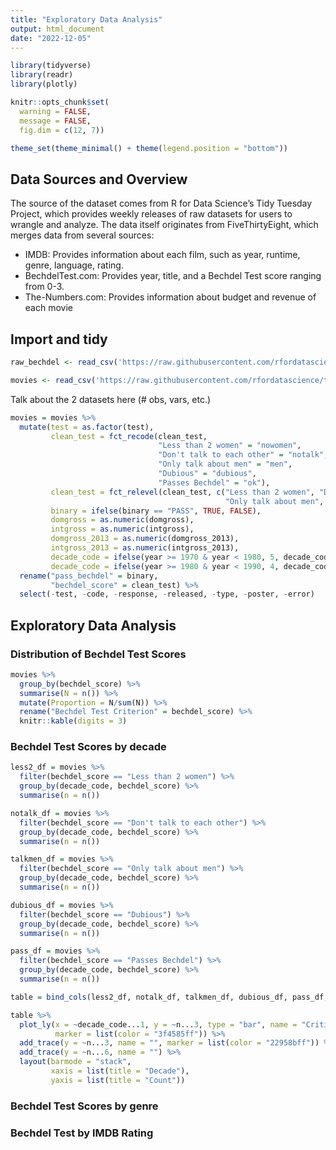 ```yaml
---
title: "Exploratory Data Analysis"
output: html_document
date: "2022-12-05"
---
```


```r
library(tidyverse)
library(readr)
library(plotly)

knitr::opts_chunk$set(
  warning = FALSE, 
  message = FALSE,
  fig.dim = c(12, 7))

theme_set(theme_minimal() + theme(legend.position = "bottom"))
```

## Data Sources and Overview 
The source of the dataset comes from R for Data Science's Tidy Tuesday Project, which provides weekly releases of raw datasets for users to wrangle and analyze. The data itself originates from FiveThirtyEight, which merges data from several sources:

* IMDB: Provides information about each film, such as year, runtime, genre, language, rating.
* BechdelTest.com: Provides year, title, and a Bechdel Test score ranging from 0-3.
* The-Numbers.com: Provides information about budget and revenue of each movie

## Import and tidy

```r
raw_bechdel <- read_csv('https://raw.githubusercontent.com/rfordatascience/tidytuesday/master/data/2021/2021-03-09/raw_bechdel.csv')

movies <- read_csv('https://raw.githubusercontent.com/rfordatascience/tidytuesday/master/data/2021/2021-03-09/movies.csv')
```

Talk about the 2 datasets here (# obs, vars, etc.)

```r
movies = movies %>% 
  mutate(test = as.factor(test), 
         clean_test = fct_recode(clean_test, 
                                 "Less than 2 women" = "nowomen", 
                                 "Don't talk to each other" = "notalk",
                                 "Only talk about men" = "men", 
                                 "Dubious" = "dubious",
                                 "Passes Bechdel" = "ok"),
         clean_test = fct_relevel(clean_test, c("Less than 2 women", "Don't talk to each other", 
                                                "Only talk about men", "Dubious", "Passes Bechdel")),
         binary = ifelse(binary == "PASS", TRUE, FALSE), 
         domgross = as.numeric(domgross),
         intgross = as.numeric(intgross),
         domgross_2013 = as.numeric(domgross_2013),
         intgross_2013 = as.numeric(intgross_2013),
         decade_code = ifelse(year >= 1970 & year < 1980, 5, decade_code),
         decade_code = ifelse(year >= 1980 & year < 1990, 4, decade_code)) %>% 
  rename("pass_bechdel" = binary,
         "bechdel_score" = clean_test) %>% 
  select(-test, -code, -response, -released, -type, -poster, -error)
```

## Exploratory Data Analysis

### Distribution of Bechdel Test Scores

```r
movies %>% 
  group_by(bechdel_score) %>% 
  summarise(N = n()) %>% 
  mutate(Proportion = N/sum(N)) %>% 
  rename("Bechdel Test Criterion" = bechdel_score) %>% 
  knitr::kable(digits = 3)
```


### Bechdel Test Scores by decade

```r
less2_df = movies %>% 
  filter(bechdel_score == "Less than 2 women") %>% 
  group_by(decade_code, bechdel_score) %>% 
  summarise(n = n()) 

notalk_df = movies %>% 
  filter(bechdel_score == "Don't talk to each other") %>% 
  group_by(decade_code, bechdel_score) %>% 
  summarise(n = n()) 

talkmen_df = movies %>% 
  filter(bechdel_score == "Only talk about men") %>% 
  group_by(decade_code, bechdel_score) %>% 
  summarise(n = n()) 

dubious_df = movies %>% 
  filter(bechdel_score == "Dubious") %>% 
  group_by(decade_code, bechdel_score) %>% 
  summarise(n = n()) 

pass_df = movies %>% 
  filter(bechdel_score == "Passes Bechdel") %>% 
  group_by(decade_code, bechdel_score) %>% 
  summarise(n = n()) 

table = bind_cols(less2_df, notalk_df, talkmen_df, dubious_df, pass_df, .name_repair = "unique")

table %>% 
  plot_ly(x = ~decade_code...1, y = ~n...3, type = "bar", name = "Critical",
          marker = list(color = "3f4585ff")) %>% 
  add_trace(y = ~n...3, name = "", marker = list(color = "22958bff")) %>% 
  add_trace(y = ~n...6, name = "") %>% 
  layout(barmode = "stack",
         xaxis = list(title = "Decade"),
         yaxis = list(title = "Count"))
```


### Bechdel Test Scores by genre


### Bechdel Test by IMDB Rating

